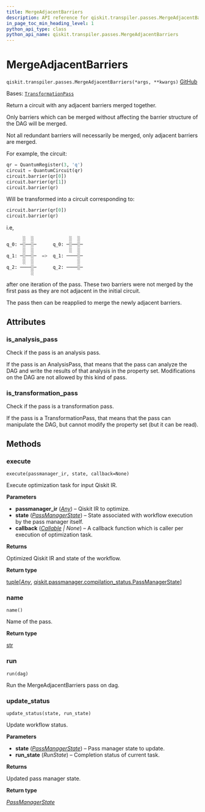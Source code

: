 ```yaml
---
title: MergeAdjacentBarriers
description: API reference for qiskit.transpiler.passes.MergeAdjacentBarriers
in_page_toc_min_heading_level: 1
python_api_type: class
python_api_name: qiskit.transpiler.passes.MergeAdjacentBarriers
---
```


# MergeAdjacentBarriers

<span id="qiskit.transpiler.passes.MergeAdjacentBarriers" />

`qiskit.transpiler.passes.MergeAdjacentBarriers(*args, **kwargs)` [GitHub](https://github.com/qiskit/qiskit/tree/main/qiskit/transpiler/passes/utils/merge_adjacent_barriers.py "view source code")

Bases: [`TransformationPass`](qiskit.transpiler.TransformationPass "qiskit.transpiler.basepasses.TransformationPass")

Return a circuit with any adjacent barriers merged together.

Only barriers which can be merged without affecting the barrier structure of the DAG will be merged.

Not all redundant barriers will necessarily be merged, only adjacent barriers are merged.

For example, the circuit:

```python
qr = QuantumRegister(3, 'q')
circuit = QuantumCircuit(qr)
circuit.barrier(qr[0])
circuit.barrier(qr[1])
circuit.barrier(qr)
```

Will be transformed into a circuit corresponding to:

```python
circuit.barrier(qr[0])
circuit.barrier(qr)
```

i.e,

```python
      ░  ░             ░  ░
q_0: ─░──░─      q_0: ─░──░─
      ░  ░             ░  ░
q_1: ─░──░─  =>  q_1: ────░─
      ░  ░                ░
q_2: ────░─      q_2: ────░─
         ░
```

after one iteration of the pass. These two barriers were not merged by the first pass as they are not adjacent in the initial circuit.

The pass then can be reapplied to merge the newly adjacent barriers.

## Attributes

<span id="qiskit.transpiler.passes.MergeAdjacentBarriers.is_analysis_pass" />

### is\_analysis\_pass

Check if the pass is an analysis pass.

If the pass is an AnalysisPass, that means that the pass can analyze the DAG and write the results of that analysis in the property set. Modifications on the DAG are not allowed by this kind of pass.

<span id="qiskit.transpiler.passes.MergeAdjacentBarriers.is_transformation_pass" />

### is\_transformation\_pass

Check if the pass is a transformation pass.

If the pass is a TransformationPass, that means that the pass can manipulate the DAG, but cannot modify the property set (but it can be read).

## Methods

### execute

<span id="qiskit.transpiler.passes.MergeAdjacentBarriers.execute" />

`execute(passmanager_ir, state, callback=None)`

Execute optimization task for input Qiskit IR.

**Parameters**

*   **passmanager\_ir** ([*Any*](https://docs.python.org/3/library/typing.html#typing.Any "(in Python v3.12)")) – Qiskit IR to optimize.
*   **state** ([*PassManagerState*](qiskit.passmanager.PassManagerState "qiskit.passmanager.compilation_status.PassManagerState")) – State associated with workflow execution by the pass manager itself.
*   **callback** ([*Callable*](https://docs.python.org/3/library/collections.abc.html#collections.abc.Callable "(in Python v3.12)") *| None*) – A callback function which is caller per execution of optimization task.

**Returns**

Optimized Qiskit IR and state of the workflow.

**Return type**

[tuple](https://docs.python.org/3/library/stdtypes.html#tuple "(in Python v3.12)")\[[*Any*](https://docs.python.org/3/library/typing.html#typing.Any "(in Python v3.12)"), [qiskit.passmanager.compilation\_status.PassManagerState](qiskit.passmanager.PassManagerState "qiskit.passmanager.compilation_status.PassManagerState")]

### name

<span id="qiskit.transpiler.passes.MergeAdjacentBarriers.name" />

`name()`

Name of the pass.

**Return type**

[str](https://docs.python.org/3/library/stdtypes.html#str "(in Python v3.12)")

### run

<span id="qiskit.transpiler.passes.MergeAdjacentBarriers.run" />

`run(dag)`

Run the MergeAdjacentBarriers pass on dag.

### update\_status

<span id="qiskit.transpiler.passes.MergeAdjacentBarriers.update_status" />

`update_status(state, run_state)`

Update workflow status.

**Parameters**

*   **state** ([*PassManagerState*](qiskit.passmanager.PassManagerState "qiskit.passmanager.compilation_status.PassManagerState")) – Pass manager state to update.
*   **run\_state** (*RunState*) – Completion status of current task.

**Returns**

Updated pass manager state.

**Return type**

[*PassManagerState*](qiskit.passmanager.PassManagerState "qiskit.passmanager.compilation_status.PassManagerState")

